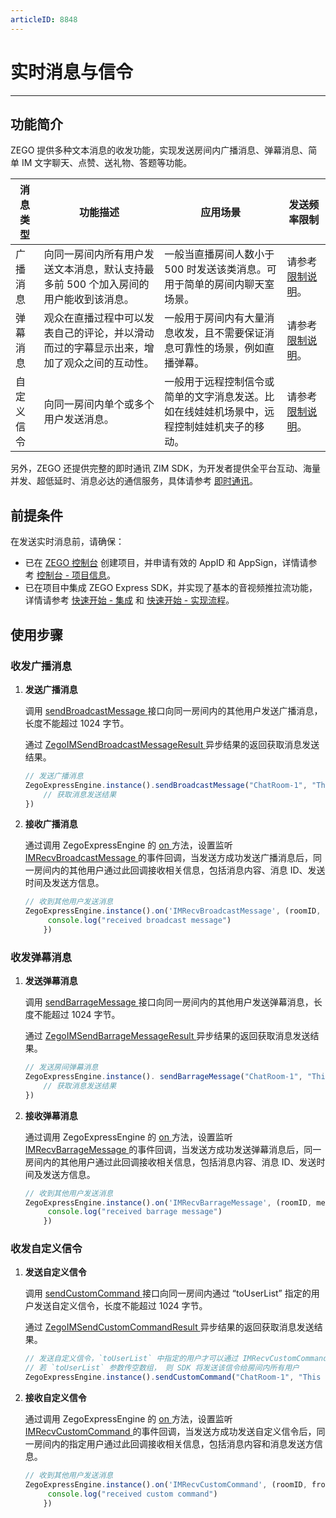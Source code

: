 ```yaml
---
articleID: 8848
---
```

# 实时消息与信令


- - -

## 功能简介


ZEGO 提供多种文本消息的收发功能，实现发送房间内广播消息、弹幕消息、简单 IM 文字聊天、点赞、送礼物、答题等功能。


| 消息类型 | 功能描述 | 应用场景 | 发送频率限制 |
|-------|--------|--------|--------|
| 广播消息 | 向同一房间内所有用户发送文本消息，默认支持最多前 500 个加入房间的用户能收到该消息。 | 一般当直播房间人数小于 500 时发送该类消息。可用于简单的房间内聊天室场景。 | 请参考 [限制说明](!ExpressVideoSDK-OverView/Restrictions)。 |
| 弹幕消息 | 观众在直播过程中可以发表自己的评论，并以滑动而过的字幕显示出来，增加了观众之间的互动性。 | 一般用于房间内有大量消息收发，且不需要保证消息可靠性的场景，例如直播弹幕。 | 请参考 [限制说明](!ExpressVideoSDK-OverView/Restrictions)。|
| 自定义信令 | 向同一房间内单个或多个用户发送消息。 | 一般用于远程控制信令或简单的文字消息发送。比如在线娃娃机场景中，远程控制娃娃机夹子的移动。 | 请参考 [限制说明](!ExpressVideoSDK-OverView/Restrictions)。 

另外，ZEGO 还提供完整的即时通讯 ZIM SDK，为开发者提供全平台互动、海量并发、超低延时、消息必达的通信服务，具体请参考 [即时通讯](!IM-Introduction/Overview)。


## 前提条件

在发送实时消息前，请确保：

- 已在 [ZEGO 控制台](https://console.zego.im) 创建项目，并申请有效的 AppID 和 AppSign，详情请参考 [控制台 - 项目信息](/console/guide-doc2)。
- 已在项目中集成 ZEGO Express SDK，并实现了基本的音视频推拉流功能，详情请参考 [快速开始 - 集成](!Integration/SDK_Integration) 和 [快速开始 - 实现流程](!Integration/Solution_Implementation)。


## 使用步骤

### 收发广播消息

1. **发送广播消息**

   调用 [sendBroadcastMessage ](https://doc-zh.zego.im/unique-api/express-video-sdkhttps://doc-zh.zego.im/article/javascript_react-native/classes/_zegoexpressengine_.zegoexpressengine.html#sendbroadcastmessage) 接口向同一房间内的其他用户发送广播消息，长度不能超过 1024 字节。

   通过 [ZegoIMSendBroadcastMessageResult ](https://doc-zh.zego.im/unique-api/express-video-sdkhttps://doc-zh.zego.im/article/javascript_react-native/interfaces/_zegoexpressdefines_.zegoimsendbroadcastmessageresult.html) 异步结果的返回获取消息发送结果。

   ```javascript
   // 发送广播消息
   ZegoExpressEngine.instance().sendBroadcastMessage("ChatRoom-1", "This is a broadcast message").then((result) => {
       // 获取消息发送结果
   })
   ```

2. **接收广播消息**

   通过调用 ZegoExpressEngine 的 [on ](https://doc-zh.zego.im/unique-api/express-video-sdkhttps://doc-zh.zego.im/article/javascript_react-native/classes/_zegoexpressengine_.zegoexpressengine.html#on) 方法，设置监听 [IMRecvBroadcastMessage ](https://doc-zh.zego.im/unique-api/express-video-sdkhttps://doc-zh.zego.im/article/javascript_react-native/interfaces/_zegoexpresseventhandler_.zegoeventlistener.html#imrecvbroadcastmessage) 的事件回调，当发送方成功发送广播消息后，同一房间内的其他用户通过此回调接收相关信息，包括消息内容、消息 ID、发送时间及发送方信息。

   ```javascript
   // 收到其他用户发送消息
   ZegoExpressEngine.instance().on('IMRecvBroadcastMessage', (roomID, messageList) => {
        console.log("received broadcast message") 
       })
   ```

### 收发弹幕消息

1. **发送弹幕消息**

   调用 [sendBarrageMessage ](https://doc-zh.zego.im/unique-api/express-video-sdkhttps://doc-zh.zego.im/article/javascript_react-native/classes/_zegoexpressengine_.zegoexpressengine.html#sendbarragemessage) 接口向同一房间内的其他用户发送弹幕消息，长度不能超过 1024 字节。

   通过 [ZegoIMSendBarrageMessageResult ](https://doc-zh.zego.im/unique-api/express-video-sdkhttps://doc-zh.zego.im/article/javascript_react-native/interfaces/_zegoexpressdefines_.zegoimsendbarragemessageresult.html) 异步结果的返回获取消息发送结果。

   ```javascript
   // 发送房间弹幕消息
   ZegoExpressEngine.instance(). sendBarrageMessage("ChatRoom-1", "This is a barrage message").then((result) => {
       // 获取消息发送结果
   })
   ```

2. **接收弹幕消息**

   通过调用 ZegoExpressEngine 的 [on ](https://doc-zh.zego.im/unique-api/express-video-sdkhttps://doc-zh.zego.im/article/javascript_react-native/classes/_zegoexpressengine_.zegoexpressengine.html#on) 方法，设置监听 [IMRecvBarrageMessage ](https://doc-zh.zego.im/unique-api/express-video-sdkhttps://doc-zh.zego.im/article/javascript_react-native/interfaces/_zegoexpresseventhandler_.zegoeventlistener.html#imrecvbarragemessage) 的事件回调，当发送方成功发送弹幕消息后，同一房间内的其他用户通过此回调接收相关信息，包括消息内容、消息 ID、发送时间及发送方信息。

   ```javascript
   // 收到其他用户发送消息
   ZegoExpressEngine.instance().on('IMRecvBarrageMessage', (roomID, messageList) => {
        console.log("received barrage message") 
       })
   ```

### 收发自定义信令

1. **发送自定义信令**

   调用 [sendCustomCommand ](https://doc-zh.zego.im/unique-api/express-video-sdkhttps://doc-zh.zego.im/article/javascript_react-native/classes/_zegoexpressengine_.zegoexpressengine.html#sendcustomcommand) 接口向同一房间内通过 “toUserList” 指定的用户发送自定义信令，长度不能超过 1024 字节。

   通过 [ZegoIMSendCustomCommandResult ](https://doc-zh.zego.im/unique-api/express-video-sdkhttps://doc-zh.zego.im/article/javascript_react-native/interfaces/_zegoexpressdefines_.zegoimsendcustomcommandresult.html) 异步结果的返回获取消息发送结果。

   ```javascript
   // 发送自定义信令，`toUserList` 中指定的用户才可以通过 IMRecvCustomCommand 事件收到此信令
   // 若 `toUserList` 参数传空数组， 则 SDK 将发送该信令给房间内所有用户
   ZegoExpressEngine.instance().sendCustomCommand("ChatRoom-1", "This is a custom command", toUserList)
   ```

2. **接收自定义信令**

    通过调用 ZegoExpressEngine 的 [on ](https://doc-zh.zego.im/unique-api/express-video-sdkhttps://doc-zh.zego.im/article/javascript_react-native/classes/_zegoexpressengine_.zegoexpressengine.html#on) 方法，设置监听 [IMRecvCustomCommand ](https://doc-zh.zego.im/unique-api/express-video-sdkhttps://doc-zh.zego.im/article/javascript_react-native/interfaces/_zegoexpresseventhandler_.zegoeventlistener.html#imrecvcustomcommand) 的事件回调，当发送方成功发送自定义信令后，同一房间内的指定用户通过此回调接收相关信息，包括消息内容和消息发送方信息。

   ```javascript
   // 收到其他用户发送消息
   ZegoExpressEngine.instance().on('IMRecvCustomCommand', (roomID, fromUser, command) => {
        console.log("received custom command") 
       })
   ```
